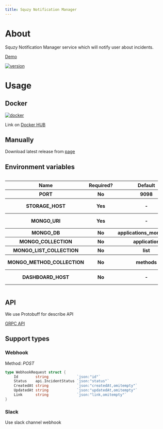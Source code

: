 ```yaml
---
title: Squzy Notification Manager
---
```


# About

Squzy Notification Manager service which will notify user about incidents.

[Demo](https://demo.squzy.app/notification-methods/list)

[![version](https://img.shields.io/github/v/release/squzy/squzy.svg)](https://github.com/squzy/squzy)

# Usage

## Docker

[![docker](https://img.shields.io/docker/pulls/squzy/squzy_notification)](https://hub.docker.com/repository/docker/squzy/squzy_notificationg)

Link on [Docker HUB](https://hub.docker.com/repository/docker/squzy/squzy_notification)

## Manually

Download latest release from [page](https://github.com/squzy/squzy/releases)

## Environment variables

<div style="overflow-x:auto;">
  <table>
  <tbody>
    <tr>
      <th>Name</th>
      <th>Required?</th>
      <th>Default</th>
      <th>Description</th>
    </tr>
    <tr>
      <th>PORT</th>
      <th>No</th>
      <th>9098</th>
      <th>GRPC port to listen</th>
    </tr>
    <tr>
      <th>STORAGE_HOST</th>
      <th>Yes</th>
      <th>-</th>
      <th>The host for storage connection</th>
    </tr>
    <tr>
      <th>MONGO_URI</th>
      <th>Yes</th>
      <th>-</th>
      <th>Mongo URI - mongodb://localhost:27017</th>
    </tr>
    <tr>
      <th>MONGO_DB</th>
      <th>No</th>
      <th>applications_monitoring</th>
      <th>Which DB use</th>
    </tr>
    <tr>
      <th>MONGO_COLLECTION</th>
      <th>No</th>
      <th>application</th>
      <th>Which collection use</th>
    </tr>
    <tr>
      <th>MONGO_LIST_COLLECTION</th>
      <th>No</th>
      <th>list</th>
      <th>Which coolection save links</th>
    </tr>
    <tr>
      <th>MONGO_METHOD_COLLECTION</th>
      <th>No</th>
      <th>methods</th>
      <th>Which coolection save methods</th>
    </tr>
    <tr>
      <th>DASHBOARD_HOST</th>
      <th>No</th>
      <th>-</th>
      <th>Dashboard host for incident page</th>
    </tr>
    </tbody>
  </table>
</div>

## API

We use Protobuff for describe API

[GRPC API](https://github.com/squzy/squzy_proto/blob/master/proto/v1/squzy_notification_server.proto)

## Support types

### Webhook

Method: *POST*

```go
type WebhookRequest struct {
	Id        string             `json:"id"`
	Status    api.IncidentStatus `json:"status"`
	CreatedAt string             `json:"createdAt,omitempty"`
	UpdatedAt string             `json:"updatedAt,omitempty"`
	Link      string             `json:"link,omitempty"`
}
```

### Slack

Use slack channel webhook